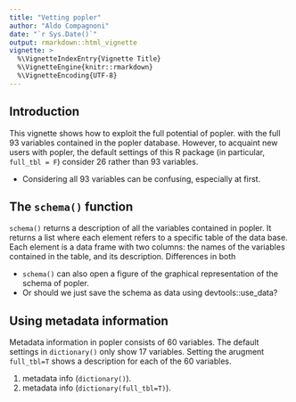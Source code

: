 ```yaml
---
title: "Vetting popler"
author: "Aldo Compagnoni"
date: "`r Sys.Date()`"
output: rmarkdown::html_vignette
vignette: >
  %\VignetteIndexEntry{Vignette Title}
  %\VignetteEngine{knitr::rmarkdown}
  %\VignetteEncoding{UTF-8}
---
```


## Introduction

This vignette shows how to exploit the full potential of popler. with the full 93 variables contained in the popler database. However, to acquaint new users with popler, the default settings of this R package (in particular, `full_tbl = F`) consider 26 rather than 93 variables. 

 - Considering all 93 variables can be confusing, especially at first.  


## The `schema()` function

`schema()` returns a description of all the variables contained in popler. It returns a list where each element refers to a specific table of the data base. Each element is a data frame with two columns: the names of the variables contained in the table, and its description.
Differences in both 

 - `schema()` can also open a figure of the graphical representation of the schema of popler.
 - Or should we just save the schema as data using devtools::use_data?


## Using metadata information

Metadata information in popler consists of 60 variables. The default settings in `dictionary()` only show 17 variables. Setting the arugment `full_tbl=T` shows a description for each of the 60 variables. 

1. metadata info (`dictionary()`).
1. metadata info (`dictionary(full_tbl=T)`).

